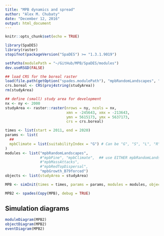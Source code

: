 ```yaml
---
title: "MPB dynamics and spread"
author: "Alex M. Chubaty"
date: "December 12, 2016"
output: html_document
---
```


```r
knitr::opts_chunk$set(echo = TRUE)
```

```r
library(SpaDES)
library(raster)
stopifnot(packageVersion("SpaDES") >= "1.3.1.9019")

setPaths(modulePath = "~/GitHub/MPB/SpaDES/modules")
dev.useRSGD(FALSE)

## load CRS for the boreal raster
load(file.path(getOption("spades.modulePath"), "mpbRandomLandscapes", "data", "west.boreal.RData")) ## loads studyArea object (spdf)
crs.boreal <- CRS(proj4string(studyArea))
rm(studyArea)

## define (small) study area for development
nx <- ny <- 2000
studyArea <- raster::raster(nrows = ny, ncols = nx,
                            xmn = -245643, xmx = -213643,
                            ymn = 5615173, ymx = 5637173,
                            crs = crs.boreal)

times <- list(start = 2011, end = 2020)
params <- list(
  ##
  mpbClimate = list(suitabilityIndex = "G") # Can be "G", "S", "L", "R"
)
modules <- list("mpbRandomLandscapes",
                #"mpbPine", "mpbClimate",  ## use EITHER mpbRandomLandscapes OR mpbPine/mpbClimate
                #"mpbMassAttacks",
                #"mpbRedTopDispersal",
                "mpbGrowth_B79forced")
objects <- list(studyArea = studyArea)

MPB <- simInit(times = times, params = params, modules = modules, objects = objects)

MPB2 <- spades(Copy(MPB), debug = TRUE)
```

## Simulation diagrams

```r
moduleDiagram(MPB2)
objectDiagram(MPB2)
eventDiagram(MPB2)
```
